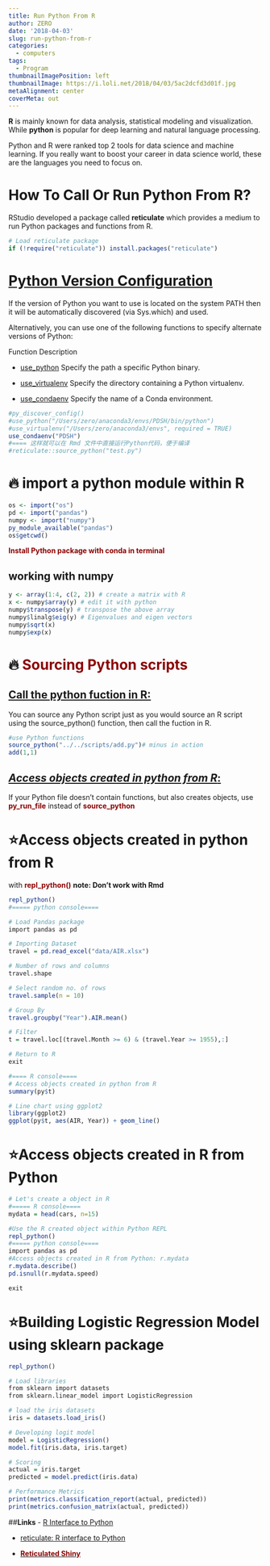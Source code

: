 ```yaml
---
title: Run Python From R
author: ZERO
date: '2018-04-03'
slug: run-python-from-r
categories:
  - computers
tags:
  - Program
thumbnailImagePosition: left
thumbnailImage: https://i.loli.net/2018/04/03/5ac2dcfd3d01f.jpg
metaAlignment: center
coverMeta: out
---
```



**R** is mainly known for data analysis, statistical modeling and visualization. While **python** is popular for deep learning and natural language processing.

Python and R were ranked top 2 tools for data science and machine learning.
If you really want to boost your career in data science world, these are the languages you need to focus on.

# **How To Call Or Run Python From R?**

RStudio developed a package called **reticulate** which provides a medium to run Python packages and functions from R.

```r
# Load reticulate package
if (!require("reticulate")) install.packages("reticulate")
```

# [Python Version Configuration](https://rstudio.github.io/reticulate/articles/versions.html)
If the version of Python you want to use is located on the system PATH then it will be automatically discovered (via Sys.which) and used.

Alternatively, you can use one of the following functions to specify alternate versions of Python:

Function    Description

- [use_python](https://rstudio.github.io/reticulate/reference/use_python.html)
Specify the path a specific Python binary.

- [use_virtualenv](https://rstudio.github.io/reticulate/reference/use_python.html)
Specify the directory containing a Python virtualenv.

- [use_condaenv](https://rstudio.github.io/reticulate/reference/use_python.html)
Specify the name of a Conda environment.

```r
#py_discover_config()
#use_python("/Users/zero/anaconda3/envs/PDSH/bin/python")
#use_virtualenv("/Users/zero/anaconda3/envs", required = TRUE)
use_condaenv("PDSH")
#==== 这样就可以在 Rmd 文件中直接运行Python代码，便于编译
#reticulate::source_python("test.py")
```

# 🔥 import a python module within R
```r
os <- import("os")
pd <- import("pandas")
numpy <- import("numpy")
py_module_available("pandas")
os$getcwd()
```

<strong style="color: darkred;">Install Python package with conda in terminal</strong> 

## working with **numpy**
```r
y <- array(1:4, c(2, 2)) # create a matrix with R
x <- numpy$array(y) # edit it with python
numpy$transpose(y) # transpose the above array
numpy$linalg$eig(y) # Eigenvalues and eigen vectors
numpy$sqrt(x)
numpy$exp(x)
```

# 🔥 <strong style="color: darkred;">Sourcing Python scripts</strong> 

## [**Call the python fuction in R:**]([*Access objects created in python from R***:]([*Access objects created in python from R**](https://rviews.rstudio.com/2018/04/17/reticulated-shiny/)))
You can source any Python script just as you would source an R script using the source_python() function, then call the fuction in R.
```r
#use Python functions
source_python("../../scripts/add.py")# minus in action
add(1,1)
```

## [*Access objects created in python from R*:]([*Access objects created in python from R**](https://rviews.rstudio.com/2018/04/17/reticulated-shiny/))
If your Python file doesn’t contain functions, but also creates objects, use <strong style="color: darkred;">py_run_file</strong>  instead of <strong style="color: darkred;">source_python</strong> 



# ⭐**Access objects created in python from R**
with <strong style="color: darkred;">repl_python()</strong> 
**note: Don't work with Rmd**
```r
repl_python()
#===== python console====

# Load Pandas package
import pandas as pd

# Importing Dataset
travel = pd.read_excel("data/AIR.xlsx")

# Number of rows and columns
travel.shape

# Select random no. of rows 
travel.sample(n = 10)

# Group By
travel.groupby("Year").AIR.mean()

# Filter
t = travel.loc[(travel.Month >= 6) & (travel.Year >= 1955),:]

# Return to R
exit

#==== R console====
# Access objects created in python from R
summary(py$t)

# Line chart using ggplot2
library(ggplot2)
ggplot(py$t, aes(AIR, Year)) + geom_line()
```

# ⭐**Access objects created in R from Python**
```r
# Let's create a object in R
#===== R console====
mydata = head(cars, n=15)

#Use the R created object within Python REPL
repl_python()
#===== python console====
import pandas as pd
#Access objects created in R from Python: r.mydata
r.mydata.describe()
pd.isnull(r.mydata.speed)

exit
```


# ⭐Building Logistic Regression Model using sklearn package
```r
repl_python()

# Load libraries
from sklearn import datasets
from sklearn.linear_model import LogisticRegression

# load the iris datasets
iris = datasets.load_iris()

# Developing logit model
model = LogisticRegression()
model.fit(iris.data, iris.target)

# Scoring
actual = iris.target
predicted = model.predict(iris.data)

# Performance Metrics
print(metrics.classification_report(actual, predicted))
print(metrics.confusion_matrix(actual, predicted))
```

##**Links**
- [R Interface to Python](https://www.diycode.cc/projects/rstudio/reticulate)

- [reticulate: R interface to Python](https://blog.rstudio.com/2018/03/26/reticulate-r-interface-to-python/)

- [<strong style="color: darkred;">Reticulated Shiny</strong> ](https://rviews.rstudio.com/2018/04/17/reticulated-shiny/)
